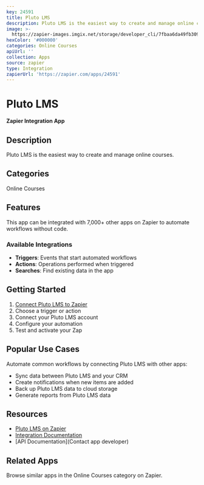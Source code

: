 ```yaml
---
key: 24591
title: Pluto LMS
description: Pluto LMS is the easiest way to create and manage online courses.
image: >-
  https://zapier-images.imgix.net/storage/developer_cli/7fbaa6da49fb309d758aaad4094f6385.png?auto=format%2Ccompress&ixlib=python-3.0.0&q=50
hexColor: '#000000'
categories: Online Courses
apiUrl: ''
collection: Apps
source: zapier
type: Integration
zapierUrl: 'https://zapier.com/apps/24591'
---
```

# Pluto LMS

**Zapier Integration App**

## Description

Pluto LMS is the easiest way to create and manage online courses.

## Categories

Online Courses

## Features

This app can be integrated with 7,000+ other apps on Zapier to automate workflows without code.

### Available Integrations

- **Triggers**: Events that start automated workflows
- **Actions**: Operations performed when triggered
- **Searches**: Find existing data in the app

## Getting Started

1. [Connect Pluto LMS to Zapier](https://zapier.com/apps/24591)
2. Choose a trigger or action
3. Connect your Pluto LMS account
4. Configure your automation
5. Test and activate your Zap

## Popular Use Cases

Automate common workflows by connecting Pluto LMS with other apps:

- Sync data between Pluto LMS and your CRM
- Create notifications when new items are added
- Back up Pluto LMS data to cloud storage
- Generate reports from Pluto LMS data

## Resources

- [Pluto LMS on Zapier](https://zapier.com/apps/24591)
- [Integration Documentation](https://zapier.com/apps/24591/integrations)
- [API Documentation](Contact app developer)

## Related Apps

Browse similar apps in the Online Courses category on Zapier.
